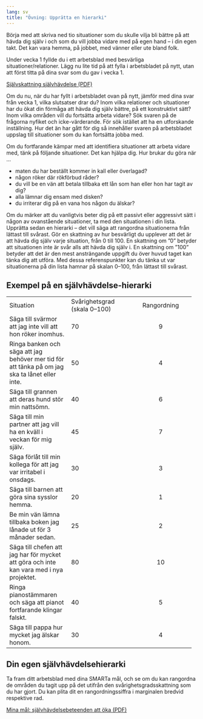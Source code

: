 ```yaml
---
lang: sv
title: "Övning: Upprätta en hierarki"
---
```


Börja med att skriva ned tio situationer som du skulle vilja bli bättre
på att hävda dig själv i och som du vill jobba vidare med på egen hand
-- i din egen takt. Det kan vara hemma, på jobbet, med vänner eller ute
bland folk.

Under vecka 1 fyllde du i ett arbetsblad med besvärliga
situationer/relationer. Lägg nu lite tid på att fylla i arbetsbladet på nytt, utan att först titta på dina svar som du gav i vecka 1.

::: {.content-visible when-format="html"}
[Självskattning självhävdelse (PDF)](forms/100respekt-100respekt-skattning-situation-relation.pdf)
:::

Om du nu, när du har fyllt i arbetsbladet ovan på nytt, jämför med dina svar från vecka 1, vilka slutsatser drar du? Inom vilka relationer och situationer har du ökat din förmåga att hävda dig själv bättre, på ett konstruktivt sätt? Inom vilka områden vill du fortsätta arbeta vidare? Sök svaren på de frågorna nyfiket och icke-värderande. För sök istället att ha en utforskande inställning. Hur det än har gått för dig så innehåller svaren på arbetsbladet uppslag till situationer som du kan fortsätta jobba med.

Om du fortfarande kämpar med att identifiera situationer att arbeta vidare med,
tänk på följande situationer. Det kan hjälpa dig. Hur brukar du göra när
...

-   maten du har beställt kommer in kall eller överlagad?
-   någon röker där rökförbud råder?
-   du vill be en vän att betala tillbaka ett lån som han eller hon har
    tagit av dig?
-   alla lämnar dig ensam med disken?
-   du irriterar dig på en vana hos någon du älskar?

Om du märker att du vanligtvis beter dig på ett passivt eller aggressivt
sätt i någon av ovanstående situationer, ta med den situationen i din
lista. Upprätta sedan en hierarki -- det vill säga att rangordna
situationerna från lättast till svårast. Gör en skattning av hur
besvärligt du upplever att det är att hävda dig själv varje situation,
från 0 till 100. En skattning om ”0” betyder att situationen inte är
svår alls att hävda dig själv i. En skattning om ”100” betyder att det
är den mest ansträngande uppgift du över huvud taget kan tänka dig att
utföra. Med dessa referenspunkter kan du tänka ut var situationerna på
din lista hamnar på skalan 0--100, från lättast till svårast.

## Exempel på en självhävdelse-hierarki

  ----------------------- ----------------------- -----------------------
  Situation               Svårighetsgrad \              Rangordning
                          (skala 0--100)                

  Säga till svärmor att   70                      9
  jag inte vill att hon                           
  röker inomhus.                                  

  Ringa banken och säga   50                      4
  att jag behöver mer tid                         
  för att tänka på om jag                         
  ska ta lånet eller                              
  inte.                                           

  Säga till grannen att   40                      6
  deras hund stör min                             
  nattsömn.                                       

  Säga till min partner   45                      7
  att jag vill ha en                              
  kväll i veckan för mig                          
  själv.                                          

  Säga förlåt till min    30                      3
  kollega för att jag var                         
  irritabel i onsdags.                            

  Säga till barnen att    20                      1
  göra sina sysslor                               
  hemma.                                          

  Be min vän lämna        25                      2
  tillbaka boken jag                              
  lånade ut för 3 månader                         
  sedan.                                          

  Säga till chefen att    80                      10
  jag har för mycket att                          
  göra och inte kan vara                          
  med i nya projektet.                            

  Ringa pianostämmaren    40                      5
  och säga att pianot                             
  fortfarande klingar                             
  falskt.                                         

  Säga till pappa hur     30                      4
  mycket jag älskar                               
  honom.                                          

                                                  
  ----------------------- ----------------------- -----------------------

## Din egen självhävdelsehierarki

Ta fram ditt arbetsblad med dina SMARTa mål, och se om du kan rangordna de områden du tagit upp på det utifrån den svårighetsgradsskattning som du har gjort. Du kan plita dit en rangordningssiffra i marginalen bredvid respektive rad.

[Mina mål: självhävdelsebeteenden att öka (PDF)](forms/100respekt-SMARTa-mal.pdf)
